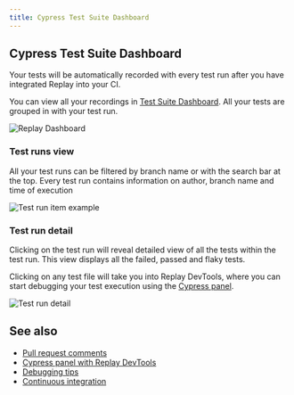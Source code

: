```yaml
---
title: Cypress Test Suite Dashboard
---
```


## Cypress Test Suite Dashboard
Your tests will be automatically recorded with every test run after you have integrated Replay into your CI.

You can view all your recordings in [Test Suite Dashboard](/test-suites/features/test-suite-dashboard). All your tests are grouped in with your test run.

![Replay Dashboard](/images/test-suite-dashboard.png)

### Test runs view
All your test runs can be filtered by branch name or with the search bar at the top. Every test run contains information on author, branch name and time of execution

![Test run item example](/images/test-runs_hjk78.png)

### Test run detail
Clicking on the test run will reveal detailed view of all the tests within the test run. This view displays all the failed, passed and flaky tests. 

Clicking on any test file will take you into Replay DevTools, where you can start debugging your test execution using the [Cypress panel](/test-suites/cypress/cypress-panel).

![Test run detail](/images/test-run-detail_45gsd.png)

## See also
- [Pull request comments](/test-suites/features/pull-request-comments)
- [Cypress panel with Replay DevTools](/test-suites/cypress/cypress-panel)
- [Debugging tips](/test-suites/cypress/debugging-tips)
- [Continuous integration](/test-suites/cypress/continuous-integration)